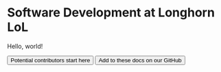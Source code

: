 
# Software Development at Longhorn LoL

Hello, world!

<div className="flex gap-4 flex-col md:gap-2 md:flex-row md:items-stretch mt-8">
  <Button href="/start" icon="rocket" theme="blue">
    Potential contributors start here
  </Button>
  <Button
    href="https://github.com/Kickblip/longhorn-lol-docs"
    icon="github"
    theme="sky"
    external={true}
  >
    Add to these docs on our GitHub
  </Button>
</div>
